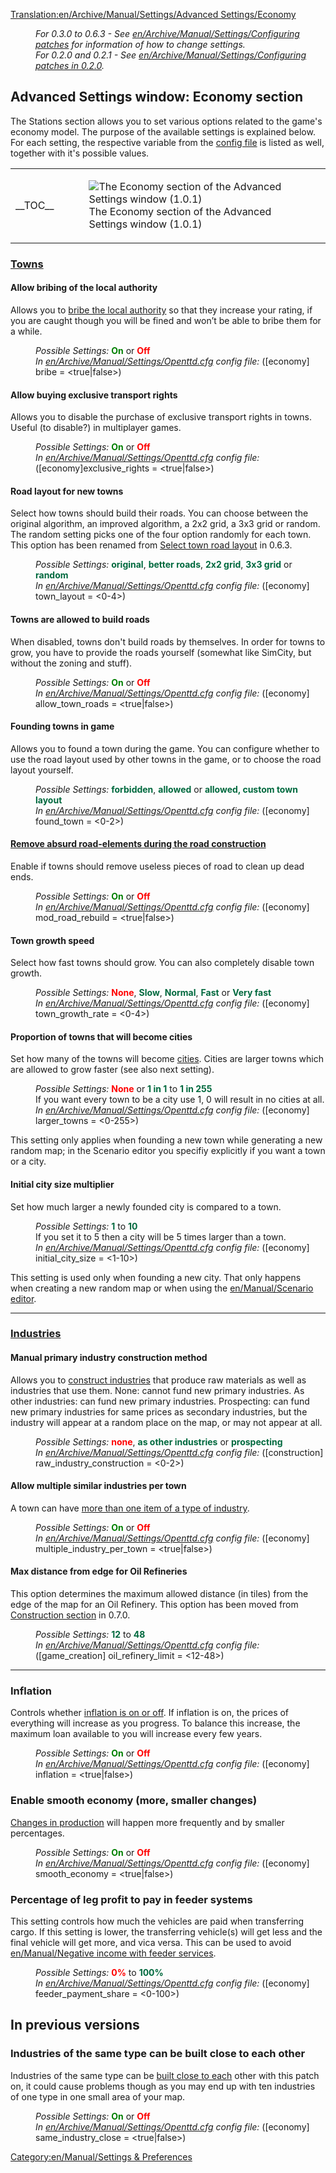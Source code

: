 [[Translation:en/Archive/Manual/Settings/Advanced Settings/Economy]]

:''For 0.3.0 to 0.6.3 - See [[en/Archive/Manual/Settings/Configuring patches]] for information of how to change settings.''
:''For 0.2.0 and 0.2.1 - See [[en/Archive/Manual/Settings/Configuring patches in 0.2.0]].''
{{en/Archive/Manual/Settings/Advanced Settings}}

==Advanced Settings window: Economy section==
The Stations section allows you to set various options related to the game's economy model. The purpose of the available settings is explained below. For each setting, the respective variable from the [[en/Archive/Manual/Settings/Openttd.cfg|config file]] is listed as well, together with it's possible values.
{| align="center"
|- valign="top"
|__TOC__
|[[File:en/Archive/Manual/Settings/Advset economy.png|frame|none|thumb|The Economy section of the Advanced Settings window (1.0.1)]]
|}

===<u>Towns</u>===
====Allow bribing of the local authority====
{{en/Feature|Old|align="right"|text=(since 0.3.0)}}
Allows you to [[en/Archive/Manual/Settings/Bribe authority|bribe the local authority]] so that they increase your rating, if you are caught though you will be fined and won’t be able to bribe them for a while.
:''Possible Settings:'' <span style="color:green">'''On'''</span> or <span style="color:red">'''Off'''</span>
:''In [[en/Archive/Manual/Settings/Openttd.cfg]] config file:'' ([economy] bribe = <true|false>)

====Allow buying exclusive transport rights====
{{en/Feature|0.6|align="right"|text=(since 0.6.0)}}
Allows you to disable the purchase of exclusive transport rights in towns. Useful (to disable?) in multiplayer games.
:''Possible Settings:'' <span style="color:green">'''On'''</span> or <span style="color:red">'''Off'''</span>
:''In [[en/Archive/Manual/Settings/Openttd.cfg]] config file:'' ([economy]exclusive_rights = <true|false>)

====Road layout for new towns====
{{en/Feature|0.6|align="right"|text=(since 0.6.0)}}
Select how towns should build their roads. You can choose between the original algorithm, an improved algorithm, a 2x2 grid, a 3x3 grid or random. The random setting picks one of the four option randomly for each town. This option has been renamed from [[en/Archive/Manual/Settings/Configuring patches/Economy#select-town-road-layout|Select town road layout]] in 0.6.3.
:''Possible Settings:'' <span style="color:#00693E">'''original'''</span>, <span style="color:#00693E">'''better roads'''</span>, <span style="color:#00693E">'''2x2 grid'''</span>, <span style="color:#00693E">'''3x3 grid'''</span> or <span style="color:#00693E">'''random'''</span>
:''In [[en/Archive/Manual/Settings/Openttd.cfg]] config file:'' ([economy] town_layout = <0-4>)

====Towns are allowed to build roads====
{{en/Feature|0.7|align="right"|text=(since 0.7.0)}}
When disabled, towns don't build roads by themselves. In order for towns to grow, you have to provide the roads yourself (somewhat like SimCity, but without the zoning and stuff).
:''Possible Settings:'' <span style="color:green">'''On'''</span> or <span style="color:red">'''Off'''</span>
:''In [[en/Archive/Manual/Settings/Openttd.cfg]] config file:'' ([economy] allow_town_roads = <true|false>)

====Founding towns in game====
{{en/Feature|1.0|align="right"|text=(since 1.0.0)}}
Allows you to found a town during the game. You can configure whether to use the road layout used by other towns in the game, or to choose the road layout yourself.
:''Possible Settings:'' <span style="color:#00693E">'''forbidden'''</span>, <span style="color:#00693E">'''allowed'''</span> or <span style="color:#00693E">'''allowed, custom town layout'''</span>
:''In [[en/Archive/Manual/Settings/Openttd.cfg]] config file:'' ([economy] found_town = <0-2>)

====[[en/Archive/Manual/Settings/Remove absurd road-elements during the road construction|Remove absurd road-elements during the road construction]]====
{{en/Feature|0.6|align="right"|text=(since 0.6.0)}}
Enable if towns should remove useless pieces of road to clean up dead ends.
:''Possible Settings:'' <span style="color:green">'''On'''</span> or <span style="color:red">'''Off'''</span>
:''In [[en/Archive/Manual/Settings/Openttd.cfg]] config file:'' ([economy] mod_road_rebuild = <true|false>)

====Town growth speed====
{{en/Feature|0.6|align="right"|text=(since 0.6.0)}}
Select how fast towns should grow. You can also completely disable town growth.
:''Possible Settings:'' <span style="color:red">'''None'''</span>, <span style="color:#00693E">'''Slow'''</span>, <span style="color:#00693E">'''Normal'''</span>, <span style="color:#00693E">'''Fast'''</span> or <span style="color:#00693E">'''Very fast'''</span>
:''In [[en/Archive/Manual/Settings/Openttd.cfg]] config file:'' ([economy] town_growth_rate = <0-4>)

====Proportion of towns that will become cities====
{{en/Feature|0.6|align="right"|text=(since 0.6.0)}}
Set how many of the towns will become [[en/Manual/Towns|cities]]. Cities are larger towns which are allowed to grow faster (see also next setting).
:''Possible Settings:'' <span style="color:red">'''None'''</span> or <span style="color:#00693E">'''1 in 1'''</span> to <span style="color:#00693E">'''1 in 255'''</span>
:If you want every town to be a city use 1, 0 will result in no cities at all.
:''In [[en/Archive/Manual/Settings/Openttd.cfg]] config file:'' ([economy] larger_towns = <0-255>)
This setting only applies when founding a new town while generating a new random map; in the Scenario editor you specifiy explicitly if you want a town or a city.

====Initial city size multiplier====
{{en/Feature|0.6|align="right"|text=(since 0.6.0)}}
Set how much larger a newly founded city is compared to a town.
:''Possible Settings:'' <span style="color:#00693E">'''1'''</span> to <span style="color:#00693E">'''10'''</span>
:If you set it to 5 then a city will be 5 times larger than a town.
:''In [[en/Archive/Manual/Settings/Openttd.cfg]] config file:'' ([economy] initial_city_size = <1-10>)
This setting is used only when founding a new city. That only happens when creating a new random map or when using the [[en/Manual/Scenario editor]].
----
===<u>Industries</u>===
====Manual primary industry construction method====
{{en/Feature|0.6|align="right"|text=(since 0.6.0)}}
Allows you to [[en/Archive/Manual/Settings/Build raw material industries|construct industries]] that produce raw materials as well as industries that use them. None: cannot fund new primary industries. As other industries: can fund new primary industries. Prospecting: can fund new primary industries for same prices as secondary industries, but the industry will appear at a random place on the map, or may not appear at all.
:''Possible Settings:'' <span style="color:red">'''none'''</span>, <span style="color:#00693E">'''as other industries'''</span> or <span style="color:#00693E">'''prospecting'''</span>
:''In [[en/Archive/Manual/Settings/Openttd.cfg]] config file:'' ([construction] raw_industry_construction = <0-2>)

====Allow multiple similar industries per town====
{{en/Feature|Old|align="right"|text=(since 0.2.0)}}
A town can have [[en/Archive/Manual/Settings/Multiple industries per town|more than one item of a type of industry]].
:''Possible Settings:'' <span style="color:green">'''On'''</span> or <span style="color:red">'''Off'''</span>
:''In [[en/Archive/Manual/Settings/Openttd.cfg]] config file:'' ([economy] multiple_industry_per_town = <true|false>)

====Max distance from edge for Oil Refineries====
{{en/Feature|0.5|align="right"|text=(since 0.5.0)}}
This option determines the maximum allowed distance (in tiles) from the edge of the map for an Oil Refinery.
This option has been moved from [[en/Archive/Manual/Settings/Configuring patches/Construction#max-distance-from-edge-for-oil-refineries|Construction section]] in 0.7.0.
:''Possible Settings:'' <span style="color:#00693E">'''12'''</span> to <span style="color:#00693E">'''48'''</span>
:''In [[en/Archive/Manual/Settings/Openttd.cfg]] config file:'' ([game_creation] oil_refinery_limit = <12-48>)
{{en/-}}
----
===Inflation===
{{en/Feature|Old|align="right"|text=(since 0.3.4)}}
Controls whether [[en/Archive/Manual/Settings/Disable inflation|inflation is on or off]]. If inflation is on, the prices of everything will increase as you progress. To balance this increase, the maximum loan available to you will increase every few years.
:''Possible Settings:'' <span style="color:green">'''On'''</span> or <span style="color:red">'''Off'''</span>
:''In [[en/Archive/Manual/Settings/Openttd.cfg]] config file:'' ([economy] inflation = <true|false>)

===Enable smooth economy (more, smaller changes)===
{{en/Feature|Old|align="right"|text=(since 0.3.3)}}
[[en/Archive/Manual/Settings/Smooth economy|Changes in production]] will happen more frequently and by smaller percentages.
:''Possible Settings:'' <span style="color:green">'''On'''</span> or <span style="color:red">'''Off'''</span>
:''In [[en/Archive/Manual/Settings/Openttd.cfg]] config file:'' ([economy] smooth_economy = <true|false>)

===Percentage of leg profit to pay in feeder systems===
{{en/Feature|1.0|align="right"|text=(since 1.0.0)}}
This setting controls how much the vehicles are paid when transferring cargo. If this setting is lower, the transferring vehicle(s) will get less and the final vehicle will get more, and vica versa. This can be used to avoid [[en/Manual/Negative income with feeder service]]s.
:''Possible Settings:'' <span style="color:red">'''0%'''</span> to <span style="color:#00693E">'''100%'''</span>
:''In [[en/Archive/Manual/Settings/Openttd.cfg]] config file:'' ([economy] feeder_payment_share = <0-100>)

==In previous versions==
===Industries of the same type can be built close to each other===
{{en/Feature|-1.0|align="right"|text=(since 0.2.0 to 1.0.0)}}
Industries of the same type can be [[en/Archive/Manual/Settings/Same industries close|built close to each]] other with this patch on, it could cause problems though as you may end up with ten industries of one type in one small area of your map.
:''Possible Settings:'' <span style="color:green">'''On'''</span> or <span style="color:red">'''Off'''</span>
:''In [[en/Archive/Manual/Settings/Openttd.cfg]] config file:'' ([economy] same_industry_close = <true|false>)
{{en/-}}

[[Category:en/Manual/Settings & Preferences]]